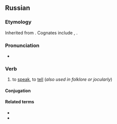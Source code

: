 ==Russian==

===Etymology===
{{PIE root|ru|bʰeh₂|id=speak}}
Inherited from {{inh|ru|sla-pro|*bàjati||to tell}}. Cognates include {{cog|cs|bájit||to tell tales}}, {{cog|uk|ба́яти||to talk (folklore)}}.

===Pronunciation===
* {{ru-IPA|ба́ять}}

===Verb===
{{ru-verb|ба́ять|impf}}

# {{lb|ru|archaic}} to [[speak]], to [[tell]] (''also used in folklore or jocularly'')

====Conjugation====
{{ru-conj|impf-intr|6a|ба́ять}}

====Related terms====
* {{l|ru|ба́йка}}
* {{l|ru|Кот-Баю́н}}